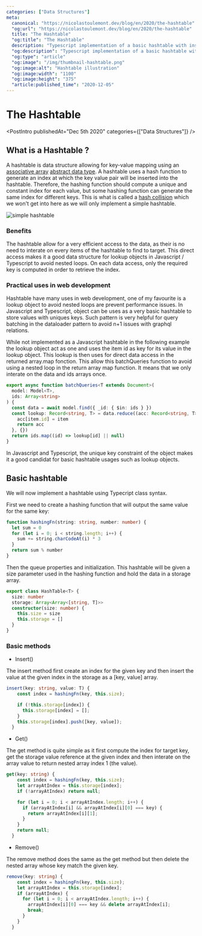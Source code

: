 ```yaml
---
categories: ["Data Structures"]
meta:
  canonical: "https://nicolastoulemont.dev/blog/en/2020/the-hashtable"
  "og:url": "https://nicolastoulemont.dev/blog/en/2020/the-hashtable"
  title: "The Hashtable"
  "og:title": "The Hashtable"
  description: "Typescript implementation of a basic hashtable with insert, get and remove methods."
  "og:description": "Typescript implementation of a basic hashtable with insert, get and remove methods."
  "og:type": "article"
  "og:image": "/img/thumbnail-hashtable.png"
  "og:image:alt": "Hashtable illustration"
  "og:image:width": "1100"
  "og:image:height": "375"
  "article:published_time": "2020-12-05"
---
```



# The Hashtable

<PostIntro publishedAt="Dec 5th 2020" categories={["Data Structures"]} />

## What is a Hashtable ?

A hashtable is data structure allowing for key-value mapping using an [associative array](https://en.wikipedia.org/wiki/Associative_array) [abstract data type](https://en.wikipedia.org/wiki/Abstract_data_type).
A hashtable uses a hash function to generate an index at which the key value pair will be inserted into the hashtable. Therefore, the hashing function should compute a unique and constant index for each value, but some hashing function can generate the same index for different keys.
This is what is called a [hash collision](<https://en.wikipedia.org/wiki/Collision_(computer_science)#:~:text=In%20computer%20science%2C%20a%20collision,%2C%20fingerprint%2C%20or%20cryptographic%20digest.>) which we won't get into here as we will only implement a simple hashtable.

![simple hashtable](/img/hashtable.png)

### Benefits

The hashtable allow for a very efficient access to the data, as their is no need to interate on every items of the hashtable to find to target. This direct access makes it a good data structure for lookup objects in Javascript / Typescript to avoid nested loops.
On each data access, only the required key is computed in order to retrieve the index.

### Practical uses in web development

Hashtable have many uses in web development, one of my favourite is a lookup object to avoid nested loops are prevent performance issues. In Javascript and Typescript, object can be uses as a very basic hashtable to store values with uniques keys.
Such pattern is very helpful for query batching in the dataloader pattern to avoid n+1 issues with graphql relations.

While not implemented as a Javascript hashtable in the following example the lookup object act as one and uses the item id as key for its value in the lookup object. This lookup is then uses for direct data access in the returned array.map fonction.
This allow this batchQueries function to avoid using a nested loop in the return array map function. It means that we only interate on the data and ids arrays once.

```typescript
export async function batchQueries<T extends Document>(
  model: Model<T>,
  ids: Array<string>
) {
  const data = await model.find({ _id: { $in: ids } })
  const lookup: Record<string, T> = data.reduce((acc: Record<string, T>, item: T) => {
    acc[item.id] = item
    return acc
  }, {})
  return ids.map((id) => lookup[id] || null)
}
```

In Javascript and Typescript, the unique key constraint of the object makes it a good candidat for basic hashtable usages such as lookup objects.

## Basic hashtable

We will now implement a hashtable using Typecript class syntax.

First we need to create a hashing function that will output the same value for the same key:

```typescript
function hashingFn(string: string, number: number) {
  let sum = 0
  for (let i = 0; i < string.length; i++) {
    sum += string.charCodeAt(i) * 3
  }
  return sum % number
}
```

Then the queue properties and initialization. This hashtable will be given a size parameter used in the hashing function and hold the data in a storage array.

```typescript
export class HashTable<T> {
  size: number
  storage: Array<Array<[string, T]>>
  constructor(size: number) {
    this.size = size
    this.storage = []
  }
}
```

### Basic methods

- Insert()

The insert method first create an index for the given key and then insert the value at the given index in the storage as a [key, value] array.

```typescript
insert(key: string, value: T) {
    const index = hashingFn(key, this.size);

    if (!this.storage[index]) {
      this.storage[index] = [];
    }
    this.storage[index].push([key, value]);
  }
```

- Get()

The get method is quite simple as it first compute the index for target key, get the storage value reference at the given index and then interate on the array value to return nested array index 1 (the value).

```typescript
get(key: string) {
    const index = hashingFn(key, this.size);
    let arrayAtIndex = this.storage[index];
    if (!arrayAtIndex) return null;

    for (let i = 0; i < arrayAtIndex.length; i++) {
      if (arrayAtIndex[i] && arrayAtIndex[i][0] === key) {
        return arrayAtIndex[i][1];
      }
    }
    return null;
  }
```

- Remove()

The remove method does the same as the get method but then delete the nested array whose key match the given key.

```typescript
remove(key: string) {
    const index = hashingFn(key, this.size);
    let arrayAtIndex = this.storage[index];
    if (arrayAtIndex) {
      for (let i = 0; i < arrayAtIndex.length; i++) {
        arrayAtIndex[i][0] === key && delete arrayAtIndex[i];
        break;
      }
    }
  }
```
